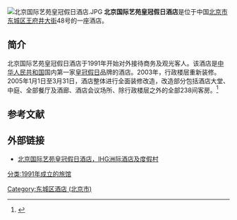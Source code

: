 {{Coord|39.9190381|116.4115507|type:landmark_region:CN-11_source:GoogleMaps|display=title}}
[[File:北京国际艺苑皇冠假日酒店.JPG|thumb]]
'''北京国际艺苑皇冠假日酒店'''是位于中国[[北京市|北京市]][[东城区_(北京市)|东城区]][[王府井大街|王府井大街]]48号的一座酒店。

==简介==
北京国际艺苑皇冠假日酒店于1991年开始对外接待商务及观光客人。该酒店是[[中华人民共和国|中华人民共和国]]国内第一家[[皇冠假日酒店|皇冠假日]]品牌的酒店。2003年，行政楼层重新装修。2005年1月1日至3月31日，酒店整体进行全面装修改造，改造部分包括酒店大堂、中庭、全部餐厅及酒廊、酒店会议场所、除行政楼层之外的全部238间客房。<ref>{{Cite web |url=http://news.ccd.com.cn/Htmls/2004/12/28/2004122810364461496-1.html |title=北京国际艺苑皇冠假日酒店将全面装修改造，中国建筑装饰网，2004-12-24 |accessdate=2013-04-22 |archive-date=2016-03-04 |archive-url=https://web.archive.org/web/20160304134654/http://news.ccd.com.cn/Htmls/2004/12/28/2004122810364461496-1.html |dead-url=no }}</ref>

==参考文献==
{{reflist}}

==外部链接==
*[http://www.ihg.com/crowneplaza/hotels/cn/zh/beijing/pegwf/hoteldetail 北京国际艺苑皇冠假日酒店，IHG洲际酒店及度假村]{{Wayback|url=http://www.ihg.com/crowneplaza/hotels/cn/zh/beijing/pegwf/hoteldetail |date=20131218062330 }}

[[Category:东城区酒店_(北京市)|Category:东城区酒店 (北京市)]]
[[分类:1991年成立的旅馆|分类:1991年成立的旅馆]]